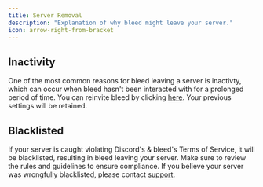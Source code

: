 ```yaml
---
title: Server Removal
description: "Explanation of why bleed might leave your server."
icon: arrow-right-from-bracket
---
```


## Inactivity

One of the most common reasons for bleed leaving a server is inactivty, which can occur when bleed hasn't been interacted with for a prolonged period of time.
<Tip>You can reinvite bleed by clicking [here](/invite). Your previous settings will be retained.</Tip>

## Blacklisted

If your server is caught violating Discord's & bleed's Terms of Service, it will be blacklisted, resulting in bleed leaving your server. Make sure to review the rules and guidelines to ensure compliance.
<Info>If you believe your server was wrongfully blacklisted, please contact [support](/discord).</Info>